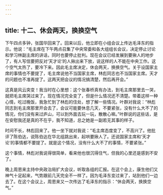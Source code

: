 ```yaml
---
---
---
```

title: 十二、休会两天，换换空气
---



下午四点多钟，张国华回来了。回来以后，他立即在小组会议上传达毛泽东的指示。他说：“毛主席在下午两点召集了中央常委和各大组组长会议，决定停止讨论和学习林副主席的讲话，同时也要停止批判。现在会议已经发展到要揪人的地步了，有人写信要把反对‘天才论’的人揪出来下放，说这样的人不能在中央工作。这个空气太热了，要冷下来。因此毛主席决定，休会两天，换换空气。关于设国家主席的事情也不要提了，毛主席说他不当国家主席，林彪同志也不当国家主席。天才的问题也不准再提了。这两天把会议的情况搞清楚，然后再开会。”

这真是风云突变！我当时在心里想：这个张春桥真有办法，到毛主席那里去一哭，就把毛主席哭过来了。现在情况完全变了，但是什么情况还不清楚。带着这样一种心情，吃过晚饭，我急忙到了林彪的住处，想了解一些情况。叶群对我说：“林彪同志到毛主席那里开会去了，会议可能要休息几天，不要紧张，没有什么大不了的情况，你们没有来过庐山，可以到外面去玩一玩，散散心嘛。”叶群说的这些话，是在安慰我还是真的不在乎，我不知道，总之她是一副若无其事的样子。

时间不长，林彪回来了。他一坐下就对我说：“毛主席态度变了，不高兴了。他批评了陈伯达，说陈伯达在华北组跳出来，起哄要揪人了。还说国家主席和‘天才论’的事情都不要提了。就是这个情况，没有什么大不了的事情，不要紧张。”

这个事情，林彪对我说得很简单，看来他也很沉得住气，但我的心里还是感到不安了。

晚上周恩来主持中央政治局扩大会议，听取各组的汇报。在这个会上，康生他们又神气十足起来，气势跟前几天完全不一样了。因为毛泽东变过来了，站到他们一边去了。在这个会议上，周恩来又一次传达了毛泽东的指示：“休会两天，换换空气。”